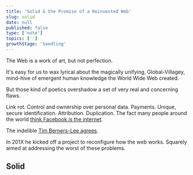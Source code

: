 ```yaml
---
title: 'Solid & the Promise of a Reinvented Web'
slug: solid
date: null
published: false
type: ['note']
topics: ['']
growthStage: 'Seedling'
---
```


The Web is a work of art, but not perfection.

It's easy for us to wax lyrical about the magically unifying, Global-Villagey, mind-hive of emergent human knowledge the World Wide Web created.

But those kind of poetics overshadow a set of very real and concerning flaws. 

Link rot. Control and ownership over personal data. Payments. Unique, secure identification.  Attribution. Duplication.  The fact many people around the world <a href="">think Facebook *is* the internet</a>.

The indelible <a href="">Tim Berners-Lee agrees</a>.

In 201X he kicked off a project to reconfigure how the web works. Squarely aimed at addressing the worst of these problems.

## Solid

